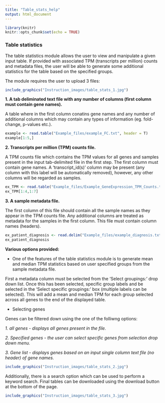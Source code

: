 ---
title: "Table_stats_help"
output: html_document
---

```{r include = FALSE}
library(knitr)
knitr::opts_chunk$set(echo = TRUE)
```

### Table statistics

The table statistics module allows the user to view and manipulate a given input table. If provided with associated TPM (transcripts per million) counts and metadata files, the user will be able to generate some additional statistics for the table based on the specified groups. 

The module requires the user to upload 3 files:

```{r out.width = "50%", echo=FALSE}

include_graphics("Instruction_images/table_stats_1.jpg")
```

**1. A tab deliminated text file with any number of columns (first column must contain gene names).** 

A table where in the first column conatins gene names and any number of additional columns which may contain any types of information (eg. fold-change, p-values etc.).

```{r, echo=FALSE }
example <- read.table("Example_files/example_FC.txt", header = T)
example[1:5,]
```

**2. Transcripts per million (TPM) counts file.**

A TPM counts file which contains the TPM values for all genes and samples present in the input tab-delimited file in the first step. The first column must contain gene names. A 'transcript_id(s)' column may be present (any column with this label will be automatically removed), however, any other columns will be regarded as samples.

```{r echo=FALSE }
ex_TPM <- read.table("Example_files/Example_GeneExpression_TPM_Counts.txt", header = T, sep="\t")
ex_TPM[1:4,1:7]
```

**3. A sample metadata file.** 

The first column of this file should contain all the sample names as they appear in the TPM counts file. Any additional columns are treated as metadata for the samples in the first column. This file must contain column names (headers). 

```{r echo=FALSE }
ex_patient_diagnosis <- read.delim("Example_files/example_diagnosis.txt", header = T, sep="\t")
ex_patient_diagnosis
```

**Various options provided:**

* One of the features of the table statistics module is to generate mean and median TPM statistics based on user specified groups from the sample metadata file. 

First a metadata column must be selected from the 'Select groupings:' drop down list. Once this has been selected, specific group labels and be selected in the 'Select specific groupings:' box (multiple labels can be selected). This will add a mean and median TPM for each group selected across all genes to the end of the displayed table. 

* Selecting genes 

Genes can be filtered down using the one of the folliwng options: 

  *1. all genes - displays all genes present in the file.*

  *2. Specified genes - the user can select specific genes from selection drop down menu.*

  *3. Gene list - displays genes based on an input single column text file (no header) of gene names.*

```{r out.width = "50%", echo=FALSE}
include_graphics("Instruction_images/table_stats_2.jpg")
```

Additionally, there is a search option which can be used to perform a keyword search. Final tables can be downloaded using the download button at the bottom of the page. 

```{r out.width = "50%", echo=FALSE}
include_graphics("Instruction_images/table_stats_3.jpg")
```


